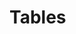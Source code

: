 \clearpage
# Tables

\begingroup\fontsize{10}{12}\selectfont
\begingroup\fontsize{10}{12}\selectfont

\begin{longtable}[t]{r>{\centering\arraybackslash}p{1.83cm}>{\centering\arraybackslash}p{1.83cm}>{\centering\arraybackslash}p{1.83cm}>{\centering\arraybackslash}p{1.83cm}>{\centering\arraybackslash}p{1.83cm}}
\caption{\label{tab:removalsES}Recent landings by fleet, total landings summed across fleets, and the total mortality including discards.}\\
\toprule
Year & FIX & NONE & TWL & Total Catch & Total Dead\\
\midrule
\endfirsthead
\caption[]{Recent landings by fleet, total landings summed across fleets, and the total mortality including discards. \textit{(continued)}}\\
\toprule
Year & FIX & NONE & TWL & Total Catch & Total Dead\\
\midrule
\endhead

\endfoot
\bottomrule
\endlastfoot
2009 & 3889.01 & 0 & 3061.45 & 6950.46 & 7367.40\\
2010 & 4054.53 & 0 & 2539.32 & 6593.85 & 7003.43\\
2011 & 4420.85 & 0 & 1728.40 & 6149.25 & 6253.97\\
2012 & 3670.22 & 0 & 1514.58 & 5184.80 & 5283.59\\
2013 & 2585.07 & 0 & 1402.13 & 3987.20 & 4050.48\\
2014 & 2924.26 & 0 & 1292.20 & 4216.46 & 4294.90\\
2015 & 3554.94 & 0 & 1470.29 & 5025.23 & 5105.53\\
2016 & 3829.86 & 0 & 1475.95 & 5305.81 & 5401.39\\
2017 & 3680.67 & 0 & 1669.97 & 5350.64 & 5465.75\\
2018 & 3648.68 & 0 & 1478.26 & 5126.94 & 5220.23\\
2019 & 3568.27 & 0 & 1625.44 & 5193.71 & 5372.81\\
2020 & 2660.03 & 0 & 1102.72 & 3762.75 & 3882.70\\*
\end{longtable}
\endgroup{}
\endgroup{}


\begingroup\fontsize{10}{12}\selectfont
\begingroup\fontsize{10}{12}\selectfont

\begin{longtable}[t]{r>{\centering\arraybackslash}p{1.57cm}>{\centering\arraybackslash}p{1.57cm}>{\centering\arraybackslash}p{1.57cm}>{\centering\arraybackslash}p{1.57cm}>{\centering\arraybackslash}p{1.57cm}>{\centering\arraybackslash}p{1.57cm}}
\caption{\label{tab:ssbES}Estimated recent trend in spawning biomass and the fraction unfished and the 95 percent intervals.}\\
\toprule
Year & Spawning Biomass (mt) & Lower Interval & Upper Interval & Fraction Unfished & Lower Interval & Upper Interval\\
\midrule
\endfirsthead
\caption[]{Estimated recent trend in spawning biomass and the fraction unfished and the 95 percent intervals. \textit{(continued)}}\\
\toprule
Year & Spawning Biomass (mt) & Lower Interval & Upper Interval & Fraction Unfished & Lower Interval & Upper Interval\\
\midrule
\endhead

\endfoot
\bottomrule
\endlastfoot
2009 & 91280.1 & 38636.45 & 143923.8 & 0.53 & 0.37 & 0.70\\
2010 & 85335.6 & 35192.67 & 135478.5 & 0.50 & 0.34 & 0.66\\
2011 & 80565.1 & 32441.71 & 128688.5 & 0.47 & 0.31 & 0.63\\
2012 & 79436.4 & 31632.68 & 127240.1 & 0.47 & 0.31 & 0.62\\
2013 & 79820.2 & 31852.63 & 127787.8 & 0.47 & 0.31 & 0.63\\
2014 & 80404.2 & 32355.29 & 128453.1 & 0.47 & 0.31 & 0.63\\
2015 & 79890.3 & 32239.85 & 127540.8 & 0.47 & 0.31 & 0.63\\
2016 & 78846.1 & 31618.02 & 126074.2 & 0.46 & 0.30 & 0.62\\
2017 & 79544.6 & 31764.21 & 127325.0 & 0.47 & 0.31 & 0.63\\
2018 & 80911.2 & 32291.94 & 129530.5 & 0.47 & 0.31 & 0.64\\
2019 & 84162.1 & 33717.92 & 134606.3 & 0.49 & 0.32 & 0.66\\
2020 & 91018.1 & 36905.26 & 145130.9 & 0.53 & 0.35 & 0.72\\
2021 & 98084.7 & 40559.37 & 155610.0 & 0.57 & 0.38 & 0.77\\*
\end{longtable}
\endgroup{}
\endgroup{}
